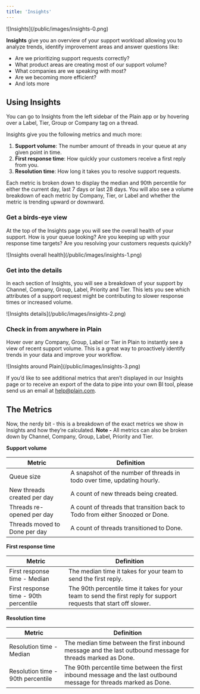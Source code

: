 ```yaml
---
title: 'Insights'
---
```


<Frame>![Insights](/public/images/insights-0.png)</Frame>

**Insights** give you an overview of your support workload allowing you to analyze trends, identify improvement areas and answer questions like:

- Are we prioritizing support requests correctly?
- What product areas are creating most of our support volume?
- What companies are we speaking with most?
- Are we becoming more efficient?
- And lots more

## Using Insights

You can go to Insights from the left sidebar of the Plain app or by hovering over a Label, Tier, Group or Company tag on a thread.

Insights give you the following metrics and much more:

1. **Support volume**: The number amount of threads in your queue at any given point in time.
2. **First response time**: How quickly your customers receive a first reply from you.
3. **Resolution time**: How long it takes you to resolve support requests.

Each metric is broken down to display the median and 90th percentile for either the current day, last 7 days or last 28 days. You will also see a volume breakdown of each metric by Company, Tier, or Label and whether the metric is trending upward or downward.

### Get a birds-eye view

At the top of the Insights page you will see the overall health of your support. How is your queue looking? Are you keeping up with your response time targets? Are you resolving your customers requests quickly?

<Frame>![Insights overall health](/public/images/insights-1.png)</Frame>

### Get into the details

In each section of Insights, you will see a breakdown of your support by Channel, Company, Group, Label, Priority and Tier. This lets you see which attributes of a support request might be contributing to slower response times or increased volume.

<Frame>![Insights details](/public/images/insights-2.png)</Frame>

### Check in from anywhere in Plain

Hover over any Company, Group, Label or Tier in Plain to instantly see a view of recent support volume. This is a great way to proactively identify trends in your data and improve your workflow.

<Frame>![Insights around Plain](/public/images/insights-3.png)</Frame>

If you’d like to see additional metrics that aren’t displayed in our Insights page or to receive an export of the data to pipe into your own BI tool, please send us an email at [help@plain.com](mailto:help@plain.com).

## The Metrics

Now, the nerdy bit - this is a breakdown of the exact metrics we show in Insights and how they’re calculated. **Note -** All metrics can also be broken down by Channel, Company, Group, Label, Priority and Tier.

**Support volume**

| Metric                        | Definition                                                                   |
| ----------------------------- | ---------------------------------------------------------------------------- |
| Queue size                    | A snapshot of the number of threads in todo over time, updating hourly.      |
| New threads created per day   | A count of new threads being created.                                        |
| Threads re-opened per day     | A count of threads that transition back to Todo from either Snoozed or Done. |
| Threads moved to Done per day | A count of threads transitioned to Done.                                     |

**First response time**

| Metric                                | Definition                                                                                                          |
| ------------------------------------- | ------------------------------------------------------------------------------------------------------------------- |
| First response time - Median          | The median time it takes for your team to send the first reply.                                                     |
| First response time - 90th percentile | The 90th percentile time it takes for your team to send the first reply for support requests that start off slower. |

**Resolution time**

| Metric                            | Definition                                                                                                           |
| --------------------------------- | -------------------------------------------------------------------------------------------------------------------- |
| Resolution time - Median          | The median time between the first inbound message and the last outbound message for threads marked as Done.          |
| Resolution time - 90th percentile | The 90th percentile time between the first inbound message and the last outbound message for threads marked as Done. |
